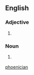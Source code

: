 ==English==

===Adjective===
{{en-adj|-}}

# {{rfquote-sense}} {{archaic spelling of|[[Phoenician#Adjective|Phoenician]]}}

===Noun===
{{en-noun}}

# {{rfquote-sense}} {{archaic spelling of|[[Phoenician#Noun|Phoenician]]}}

[[Category:English words spelled with ligatures|phoenician]]